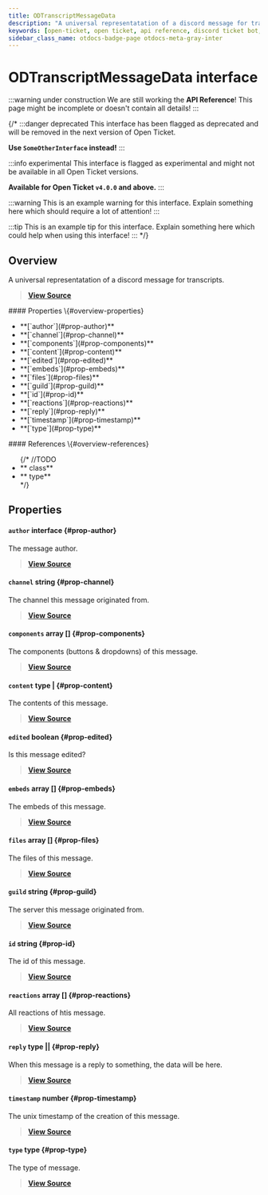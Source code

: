```yaml
---
title: ODTranscriptMessageData
description: "A universal representatation of a discord message for transcripts."
keywords: [open-ticket, open ticket, api reference, discord ticket bot, interface]
sidebar_class_name: otdocs-badge-page otdocs-meta-gray-inter
---
```

<head>
    <link rel="apple-touch-icon" href="/img/logo_vertical.png"/>
</head>

# ODTranscriptMessageData <M color="gray">interface</M>

:::warning under construction
We are still working the **API Reference**! This page might be incomplete or doesn't contain all details!
:::

{/*
:::danger deprecated
This interface has been flagged as deprecated and will be removed in the next version of Open Ticket.

**Use `SomeOtherInterface` instead!**
:::

:::info experimental
This interface is flagged as experimental and might not be available in all Open Ticket versions.

**Available for Open Ticket `v4.0.0` and above.**
:::

:::warning
This is an example warning for this interface. Explain something here which should require a lot of attention!
:::

:::tip
This is an example tip for this interface. Explain something here which could help when using this interface!
:::
*/}

## Overview
A universal representatation of a discord message for transcripts.

> [**View Source**](https://otgithub.dj-dj.be/tree/main/src/core/api/openticket/transcript.ts#L453)

<FlexHorizontal>
<div style={{width:"50%"}}>
    #### Properties \{#overview-properties}
    <ul>
        <li>**[`author`](#prop-author)**</li>
        <li>**[`channel`](#prop-channel)**</li>
        <li>**[`components`](#prop-components)**</li>
        <li>**[`content`](#prop-content)**</li>
        <li>**[`edited`](#prop-edited)**</li>
        <li>**[`embeds`](#prop-embeds)**</li>
        <li>**[`files`](#prop-files)**</li>
        <li>**[`guild`](#prop-guild)**</li>
        <li>**[`id`](#prop-id)**</li>
        <li>**[`reactions`](#prop-reactions)**</li>
        <li>**[`reply`](#prop-reply)**</li>
        <li>**[`timestamp`](#prop-timestamp)**</li>
        <li>**[`type`](#prop-type)**</li>
    </ul>
</div>
<div style={{width:"50%"}}>
    #### References \{#overview-references}
    <ul>
        {/*
        //TODO
        <li>**<code><ApiUrl url="class:ODId" label="api.ODId"/></code> <M color="purple">class</M>**</li>
        <li>**<code><ApiUrl url="type:ODExampleType" label="api.ODExampleType"/></code> <M color="brown">type</M>**</li>
        */}
    </ul>
</div>
</FlexHorizontal>

## Properties
<Divider></Divider>
#### `author` <M color="gray">interface</M> <ApiBlock><ApiUrl url="interface:ODTranscriptUserData" label="api.ODTranscriptUserData"/></ApiBlock> \{#prop-author}
The message author.

> [**View Source**](https://otgithub.dj-dj.be/tree/main/src/core/api/openticket/transcript.ts#L455)

<Divider></Divider>
#### `channel` <M color="blue">string</M> <ApiBlock><ApiUrl url="js:string" label="string"/></ApiBlock> \{#prop-channel}
The channel this message originated from.

> [**View Source**](https://otgithub.dj-dj.be/tree/main/src/core/api/openticket/transcript.ts#L459)

<Divider></Divider>
#### `components` <M color="pink">array</M> <ApiBlock><ApiUrl url="interface:ODTranscriptComponentRowData" label="api.ODTranscriptComponentRowData"/>[]</ApiBlock> \{#prop-components}
The components (buttons & dropdowns) of this message.

> [**View Source**](https://otgithub.dj-dj.be/tree/main/src/core/api/openticket/transcript.ts#L475)

<Divider></Divider>
#### `content` <M color="brown">type</M> <ApiBlock><ApiUrl url="js:null" label="null"/>|<ApiUrl url="js:string" label="string"/></ApiBlock> \{#prop-content}
The contents of this message.

> [**View Source**](https://otgithub.dj-dj.be/tree/main/src/core/api/openticket/transcript.ts#L469)

<Divider></Divider>
#### `edited` <M color="red">boolean</M> <ApiBlock><ApiUrl url="js:boolean" label="boolean"/></ApiBlock> \{#prop-edited}
Is this message edited?

> [**View Source**](https://otgithub.dj-dj.be/tree/main/src/core/api/openticket/transcript.ts#L463)

<Divider></Divider>
#### `embeds` <M color="pink">array</M> <ApiBlock><ApiUrl url="interface:ODTranscriptEmbedData" label="api.ODTranscriptEmbedData"/>[]</ApiBlock> \{#prop-embeds}
The embeds of this message.

> [**View Source**](https://otgithub.dj-dj.be/tree/main/src/core/api/openticket/transcript.ts#L471)

<Divider></Divider>
#### `files` <M color="pink">array</M> <ApiBlock><ApiUrl url="interface:ODTranscriptFileData" label="api.ODTranscriptFileData"/>[]</ApiBlock> \{#prop-files}
The files of this message.

> [**View Source**](https://otgithub.dj-dj.be/tree/main/src/core/api/openticket/transcript.ts#L473)

<Divider></Divider>
#### `guild` <M color="blue">string</M> <ApiBlock><ApiUrl url="js:string" label="string"/></ApiBlock> \{#prop-guild}
The server this message originated from.

> [**View Source**](https://otgithub.dj-dj.be/tree/main/src/core/api/openticket/transcript.ts#L457)

<Divider></Divider>
#### `id` <M color="blue">string</M> <ApiBlock><ApiUrl url="js:string" label="string"/></ApiBlock> \{#prop-id}
The id of this message.

> [**View Source**](https://otgithub.dj-dj.be/tree/main/src/core/api/openticket/transcript.ts#L461)

<Divider></Divider>
#### `reactions` <M color="pink">array</M> <ApiBlock><ApiUrl url="interface:ODTranscriptReactionData" label="api.ODTranscriptReactionData"/>[]</ApiBlock> \{#prop-reactions}
All reactions of htis message.

> [**View Source**](https://otgithub.dj-dj.be/tree/main/src/core/api/openticket/transcript.ts#L479)

<Divider></Divider>
#### `reply` <M color="brown">type</M> <ApiBlock><ApiUrl url="js:null" label="null"/>|<ApiUrl url="interface:ODTranscriptMessageReplyData" label="api.ODTranscriptMessageReplyData"/>|<ApiUrl url="interface:ODTranscriptInteractionReplyData" label="api.ODTranscriptInteractionReplyData"/></ApiBlock> \{#prop-reply}
When this message is a reply to something, the data will be here.

> [**View Source**](https://otgithub.dj-dj.be/tree/main/src/core/api/openticket/transcript.ts#L477)

<Divider></Divider>
#### `timestamp` <M color="green">number</M> <ApiBlock><ApiUrl url="js:number" label="number"/></ApiBlock> \{#prop-timestamp}
The unix timestamp of the creation of this message.

> [**View Source**](https://otgithub.dj-dj.be/tree/main/src/core/api/openticket/transcript.ts#L465)

<Divider></Divider>
#### `type` <M color="brown">type</M> <ApiBlock><ApiUrl url="type:ODTranscriptMessageType" label="api.ODTranscriptMessageType"/></ApiBlock> \{#prop-type}
The type of message.

> [**View Source**](https://otgithub.dj-dj.be/tree/main/src/core/api/openticket/transcript.ts#L467)

<Divider></Divider>
